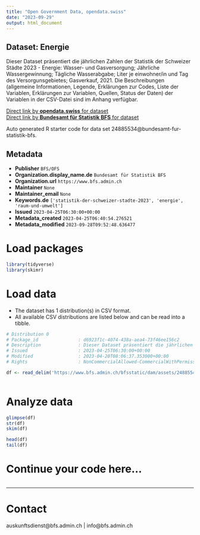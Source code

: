 ```yaml
---
title: "Open Government Data, opendata.swiss"
date: "2023-09-29"
output: html_document
---
```


## Dataset: Energie

Dieser Dataset präsentiert die jährlichen Zahlen der Statistik der Schweizer Städte 2023 - Energie: Wasser- und Gasversorgung; Jährliche Wassergewinnung; Tägliche Wasserabgabe; Liter je einwohner/in und Tag des Versorgunsgebietes; Gasverkauf, 2021. Die Beschreibungen (allgemeine Informationen, Legende, Erklärungen zur Codes, Liste der Variablen, Erklärungen zur Variablen, Quellen, Status der Daten) der Variablen in der CSV-Datei sind im Anhang verfügbar.

[Direct link by **opendata.swiss** for dataset](https://opendata.swiss/de/dataset/energie)<br>
[Direct link by **Bundesamt für Statistik BFS** for dataset](https://www.bfs.admin.ch/asset/de/ts-b-ssv-04-2023)

Auto generated R starter code for data set 24885534@bundesamt-fur-statistik-bfs.

## Metadata

- **Publisher** `BFS/OFS`
- **Organization.display_name.de** `Bundesamt für Statistik BFS`
- **Organization.url** `https://www.bfs.admin.ch`
- **Maintainer** `None`
- **Maintainer_email** `None`
- **Keywords.de** `['statistik-der-schweizer-stadte-2023', 'energie', 'raum-und-umwelt']`
- **Issued** `2023-04-25T06:30:00+00:00`
- **Metadata_created** `2023-04-25T06:40:54.276521`
- **Metadata_modified** `2023-09-28T09:52:48.636477`


# Load packages

```r

library(tidyverse)
library(skimr)

```

# Load data

-   The dataset has 1 distribution(s) in CSV format.
-   All available CSV distributions are listed below and can be read into a tibble.

```r

# Distribution 0
# Package_id               : d6923f1c-4074-438a-aea4-73f46ee156c2
# Description              : Dieser Dataset präsentiert die jährlichen Zahlen der Statistik der Schweizer Städte 2023 - Energie: Wasser- und Gasversorgung; Jährliche Wassergewinnung; Tägliche Wasserabgabe; Liter je einwohner/in und Tag des Versorgunsgebietes; Gasverkauf, 2021. Die Beschreibungen (allgemeine Informationen, Legende, Erklärungen zur Codes, Liste der Variablen, Erklärungen zur Variablen, Quellen, Status der Daten) der Variablen in der CSV-Datei sind im Anhang verfügbar.
# Issued                   : 2023-04-25T06:30:00+00:00
# Modified                 : 2023-04-20T08:06:37.353000+00:00
# Rights                   : NonCommercialAllowed-CommercialWithPermission-ReferenceRequired

df <- read_delim('https://www.bfs.admin.ch/bfsstatic/dam/assets/24885540/master')



```

# Analyze data

```r

glimpse(df)
str(df)
skim(df)

head(df)
tail(df)

```

# Continue your code here...

```r

```

------------------------------------------------------------------------

# Contact

auskunftsdienst@bfs.admin.ch | info@bfs.admin.ch
